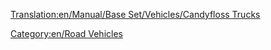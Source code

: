 [[Translation:en/Manual/Base Set/Vehicles/Candyfloss Trucks]]

{{en/RoadVehicle|name     = MightyMover Candyfloss Truck
  |img      = CandyflossTruck.png
  |price    = £4,797 ($9,594)
  |speed    = 30 mph (48 km/h)
  |annual   = £421 ($842)
  |designed = 1935
  |life     = 15
  |capacity = 17 tonnes of [[en/candyfloss]]
}}
{{en/RoadVehicle|name     = Powernaught Candyfloss Truck
  |img      = CandyflossTruck.png
  |price    = £6,027 ($12,054)
  |speed    = 55 mph (88 km/h)
  |annual   = £787 ($1,574)
  |designed = 1976
  |life     = 15
  |capacity = 19 tonnes of [[en/candyfloss]]
}}
{{en/RoadVehicle|name     = Wizzowow Candyfloss Truck
  |img      = CandyflossTruck.png
  |price    = £6,437 ($12,874)
  |speed    = 70 mph (112 km/h)
  |annual   = £1,125 ($2,250)
  |designed = 2013
  |life     = 15
  |capacity = 22 tonnes of [[en/candyfloss]]
}}
[[Category:en/Road Vehicles]]